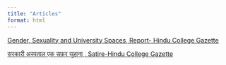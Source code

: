 ```yaml
---
title: "Articles"
format: html
---
```


[Gender, Sexuality and University Spaces, Report- Hindu College Gazette](https://drive.google.com/file/d/1ZNKk5KwQBLiQBjhAa65BrHjd8RpYU0rt/view)

[सरकारी अस्पताल एक सफ़र सुहाना  , Satire-Hindu College Gazette](https://drive.google.com/file/d/1nGb77lr2Ua-xFAidZM55GEcSGT0FAMFb/view)